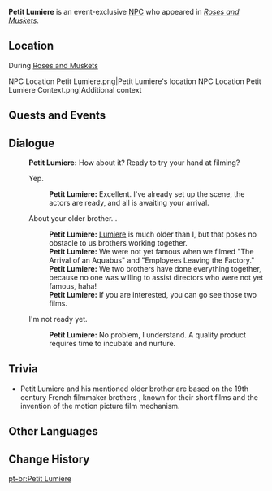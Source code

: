 {{Character Infobox
|type             = Event NPC
|image            = NPC Petit Lumiere.png
|realname         = <!-- Optional, if different from in-game name -->
|deceased         = <!-- Past (for deceased prior to events of the game) or free response -->
|region           = Fontaine<!-- Character's home/main nation -->
|location         = Fontaine<!-- Nation where you can find the character in the open world -->
|affiliation      = 
|title            = "Famous Director"

|ancestry         = <!-- Clan/family -->
|father           = 
|mother           = 
|spouse           = 
|sibling          = 
|child            = 
|relative         = 

|voiceEN          = 
|voiceCN          = 
|voiceJP          = 
|voiceKR          = 
}}
'''Petit Lumiere''' is an event-exclusive [[NPC]] who appeared in ''[[Roses and Muskets]]''.

==Location==
;During [[Roses and Muskets]]
<gallery>
NPC Location Petit Lumiere.png|Petit Lumiere's location
NPC Location Petit Lumiere Context.png|Additional context
</gallery>
<!--
==Profile==
Detailed story/lore information goes here.
''(To be added.)''

===Appearance===
Keep appearance section short and concise. Limit to 2 paragraphs with 3-4 sentences each.
''(To be added.)''
-->
==Quests and Events==
{{Quests and Events}}
<!--
==Idle Quotes==
{{Dialogue Start}}
: {{DIcon|Idle}} {{Tx}}
:: {{A|VO {{subst:#titleparts:{{subst:PAGENAME}}}} 01.ogg}} "{{Tx}}"
{{Dialogue End}}
-->
==Dialogue==
{{Dialogue Start}}
:'''Petit Lumiere:''' How about it? Ready to try your hand at filming?
:{{DIcon}} Yep.
::'''Petit Lumiere:''' Excellent. I've already set up the scene, the actors are ready, and all is awaiting your arrival.
:{{DIcon}} About your older brother...
::'''Petit Lumiere:''' [[Lumiere]] is much older than I, but that poses no obstacle to us brothers working together.
::'''Petit Lumiere:''' We were not yet famous when we filmed "The Arrival of an Aquabus" and "Employees Leaving the Factory."
::'''Petit Lumiere:''' We two brothers have done everything together, because no one was willing to assist directors who were not yet famous, haha!
::'''Petit Lumiere:''' If you are interested, you can go see those two films.
:{{DIcon}} I'm not ready yet.
::'''Petit Lumiere:''' No problem, I understand. A quality product requires time to incubate and nurture.
{{Dialogue End}}

==Trivia==
* Petit Lumiere and his mentioned older brother are based on the 19th century French filmmaker brothers {{w|Auguste and Louis Lumière}}, known for their short films and the invention of the {{w|Cinematograph}} motion picture film mechanism.

==Other Languages==
{{Other Languages|default_hidden=1
|en      = Petit Lumiere
|zhs     = 小露米埃尔
|zhs_rm  = Xiǎo-Lùmǐ'āi'ěr
|zht     = 小露米埃爾
|zht_rm  = Xiǎo-Lùmǐ'āi'ěr
|ja      = プチ・ルミエール
|ja_rm   = Puchi Rumieeru
|ko      = 꼬마 뤼미에르
|ko_rm   = 
|es      = Lumière Júnior
|fr      = Petit Lumière
|ru      = Пти Люмьер
|th      = Petit Lumiere
|vi      = Petit Lumiere
|de      = Petit Lumière
|id      = Petit Lumiere
|pt      = Petit Lumiere
|tr      = Küçük Lumiere
|it      = Petit Lumière
}}

==Change History==
{{Change History|4.3}}
<!--
==References==
{{Reflist}}
-->

[[pt-br:Petit Lumiere]]